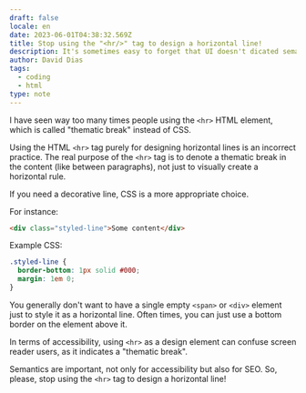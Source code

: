 ```yaml
---
draft: false
locale: en
date: 2023-06-01T04:38:32.569Z
title: Stop using the "<hr/>" tag to design a horizontal line!
description: It's sometimes easy to forget that UI doesn't dicated semantics. In this article I'll show you how to use the "<hr/>" tag properly.
author: David Dias
tags:
  - coding
  - html
type: note
---
```


I have seen way too many times people using the `<hr>` HTML element, which is called "thematic break" instead of CSS.

Using the HTML `<hr>` tag purely for designing horizontal lines is an incorrect practice.
The real purpose of the `<hr>` tag is to denote a thematic break in the content (like between paragraphs), not just to visually create a horizontal rule.

If you need a decorative line, CSS is a more appropriate choice.

For instance:

```html
<div class="styled-line">Some content</div>
```

Example CSS:

```css
.styled-line {
  border-bottom: 1px solid #000;
  margin: 1em 0;
}
```

You generally don't want to have a single empty `<span>` or `<div>` element just to style it as a horizontal line. Often times, you can just use a bottom border on the element above it.

In terms of accessibility, using `<hr>` as a design element can confuse screen reader users, as it indicates a "thematic break".

Semantics are important, not only for accessibility but also for SEO. So, please, stop using the `<hr>` tag to design a horizontal line!
